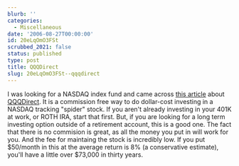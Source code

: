 ```yaml
---
blurb: ''
categories:
  - Miscellaneous
date: '2006-08-27T00:00:00'
id: 20eLqOmO3FSt
scrubbed_2021: false
status: published
type: post
title: QQQDirect
slug: 20eLqOmO3FSt--qqqdirect
---
```


I was looking for a NASDAQ index fund and came across
[this article](http://www.smartmoney.com/etffocus/index.cfm?story=20060315)
about [QQQDirect](http://qqqdirect.com/). It is a commission free
way to do dollar-cost investing in a NASDAQ tracking "spider"
stock. If you aren't already investing in your 401K at work, or
ROTH IRA, start that first. But, if you are looking for a long term
investing option outside of a retirement account, this is a good
one. The fact that there is no commision is great, as all the money
you put in will work for you. And the fee for maintaing the stock
is incredibly low. If you put $50/month in this at the average
return is 8% (a conservative estimate), you'll have a little over
$73,000 in thirty years.
